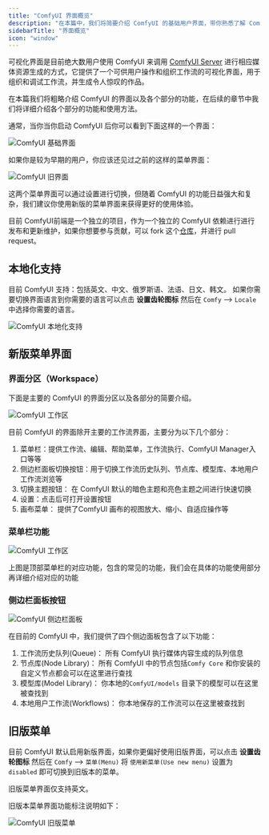```yaml
---
title: "ComfyUI 界面概览"
description: "在本篇中，我们将简要介绍 ComfyUI 的基础用户界面，带你熟悉了解 ComfyUI 界面的各个部分，"
sidebarTitle: "界面概览"
icon: "window"
---
```


可视化界面是目前绝大数用户使用 ComfyUI 来调用 [ComfyUI Server](/essentials/comfyui-server/comms_overview) 进行相应媒体资源生成的方式，它提供了一个可供用户操作和组织工作流的可视化界面，用于组织和调试工作流，并生成令人惊叹的作品。

在本篇我们将粗略介绍 ComfyUI 的界面以及各个部分的功能，在后续的章节中我们将详细介绍各个部分的功能和使用方法。

通常，当你当你启动 ComfyUI 后你可以看到下面这样的一个界面：

![ComfyUI 基础界面](/images/interface/overview/comfyui_new_interface.jpg)

如果你是较为早期的用户，你应该还见过之前的这样的菜单界面：

![ComfyUI 旧界面](/images/interface/overview/comfyui_old_interface.jpg)

这两个菜单界面可以通过设置进行切换，但随着 ComfyUI 的功能日益强大和复杂，我们建议你使用新版的菜单界面来获得更好的使用体验。

目前 ComfyUI前端是一个独立的项目，作为一个独立的 ComfyUI 依赖进行进行发布和更新维护，如果你想要参与贡献，可以 fork 这个[仓库](https://github.com/Comfy-Org/ComfyUI_frontend)，并进行 pull request。

## 本地化支持

目前 ComfyUI 支持：包括英文、中文、俄罗斯语、法语、日文、韩文。
如果你需要切换界面语言到你需要的语言可以点击 **设置齿轮图标** 然后在 `Comfy` --> `Locale` 中选择你需要的语言。

![ComfyUI 本地化支持](/images/interface/overview/locale.jpg)

## 新版菜单界面

### 界面分区（Workspace）

下面是主要的 ComfyUI 的界面分区以及各部分的简要介绍。

![ComfyUI 工作区](/images/zh/interface/comfyui-new-interface-main.png)

目前 ComfyUI 的界面除开主要的工作流界面，主要分为以下几个部分：
1. 菜单栏：提供工作流、编辑、帮助菜单，工作流执行、ComfyUI Manager入口等等
2. 侧边栏面板切换按钮：用于切换工作流历史队列、节点库、模型库、本地用户工作流浏览等
3. 切换主题按钮： 在 ComfyUI 默认的暗色主题和亮色主题之间进行快速切换
4. 设置：点击后可打开设置按钮
5. 画布菜单： 提供了ComfyUI 画布的视图放大、缩小、自适应操作等

### 菜单栏功能

![ComfyUI 工作区](/images/zh/interface/comfyui-new-interface-menu-bar.png)

上图是顶部菜单栏的对应功能，包含的常见的功能，我们会在具体的功能使用部分再详细介绍对应的功能

### 侧边栏面板按钮

![ComfyUI 侧边栏面板](/images/interface/overview/side-panel.png)

在目前的 ComfyUI 中，我们提供了四个侧边面板包含了以下功能：
1. 工作流历史队列(Queue)： 所有 ComfyUI 执行媒体内容生成的队列信息
2. 节点库(Node Library)： 所有 ComfyUI 中的节点包括`Comfy Core` 和你安装的自定义节点都会可以在这里进行查找
3. 模型库(Model Library)： 你本地的`ComfyUI/models` 目录下的模型可以在这里被查找到
4. 本地用户工作流(Workflows)： 你本地保存的工作流可以在这里被查找到

## 旧版菜单

目前 ComfyUI 默认启用新版界面，如果你更偏好使用旧版界面，可以点击 **设置齿轮图标** 然后在 `Comfy` --> `菜单(Menu)` 将 `使用新菜单(Use new menu)` 设置为 `disabled` 即可切换到旧版本的菜单。

<Note>
旧版菜单界面仅支持英文。
</Note>

旧版本菜单界面功能标注说明如下：

![ComfyUI 旧版菜单](/images/zh/interface/comfyui-old-menu.png)



